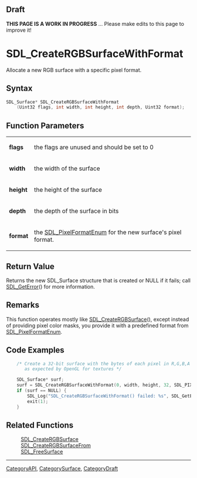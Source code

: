
== Draft ==

'''THIS PAGE IS A WORK IN PROGRESS''' ... Please make edits to this page to improve it!


<!-- #*^*^*^*^*See https://wiki.libsdl.org/SGFunctions for details on editing this page*^*^*^*^* -->
= SDL_CreateRGBSurfaceWithFormat =

Allocate a new RGB surface with a specific pixel format.

== Syntax ==

<syntaxhighlight lang='c'>
SDL_Surface* SDL_CreateRGBSurfaceWithFormat
    (Uint32 flags, int width, int height, int depth, Uint32 format);
</syntaxhighlight>

== Function Parameters ==

{|
|'''flags'''
|the flags are unused and should be set to 0
|-
|'''width'''
|the width of the surface
|-
|'''height'''
|the height of the surface
|-
|'''depth'''
|the depth of the surface in bits
|-
|'''format'''
|the [[SDL_PixelFormatEnum]] for the new surface's pixel format.
|}

== Return Value ==

Returns the new SDL_Surface structure that is created or NULL if it fails;
call [[SDL_GetError]]() for more information.



== Remarks ==

This function operates mostly like [[SDL_CreateRGBSurface]](), except
instead of providing pixel color masks, you provide it with a predefined
format from [[SDL_PixelFormatEnum]].

== Code Examples ==

<syntaxhighlight lang='c++'>
    /* Create a 32-bit surface with the bytes of each pixel in R,G,B,A order,
       as expected by OpenGL for textures */

    SDL_Surface* surf;
    surf = SDL_CreateRGBSurfaceWithFormat(0, width, height, 32, SDL_PIXELFORMAT_RGBA32);
    if (surf == NULL) {
        SDL_Log("SDL_CreateRGBSurfaceWithFormat() failed: %s", SDL_GetError());
        exit(1);
    }
</syntaxhighlight>

== Related Functions ==

:[[SDL_CreateRGBSurface]]
:[[SDL_CreateRGBSurfaceFrom]]
:[[SDL_FreeSurface]]

----
[[CategoryAPI]], [[CategorySurface]], [[CategoryDraft]]
<!-- #See the Style Guide for instructions on editing the footer. -->


